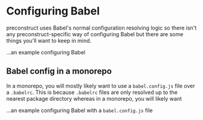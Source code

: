 # Configuring Babel

preconstruct uses Babel's normal configuration resolving logic so there isn't any preconstruct-specific way of configuring Babel but there are some things you'll want to keep in mind.

...an example configuring Babel

## Babel config in a monorepo

In a monorepo, you will mostly likely want to use a `babel.config.js` file over a `.babelrc`. This is because `.babelrc` files are only resolved up to the nearest package directory whereas in a monorepo, you will likely want

...an example configuring Babel with a `babel.config.js` file
